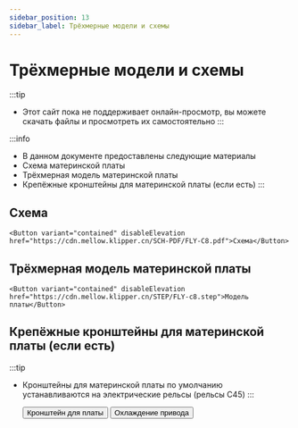 ```yaml
---
sidebar_position: 13
sidebar_label: Трёхмерные модели и схемы
---
```




# Трёхмерные модели и схемы


:::tip
* Этот сайт пока не поддерживает онлайн-просмотр, вы можете скачать файлы и просмотреть их самостоятельно
:::

:::info
* В данном документе предоставлены следующие материалы
* Схема материнской платы
* Трёхмерная модель материнской платы
* Крепёжные кронштейны для материнской платы (если есть)
:::

## Схема

    <Button variant="contained" disableElevation href="https://cdn.mellow.klipper.cn/SCH-PDF/FLY-C8.pdf">Схема</Button>


## Трёхмерная модель материнской платы

    <Button variant="contained" disableElevation href="https://cdn.mellow.klipper.cn/STEP/FLY-c8.step">Модель платы</Button>


## Крепёжные кронштейны для материнской платы (если есть)

:::tip
* Кронштейны для материнской платы по умолчанию устанавливаются на электрические рельсы (рельсы C45)
:::

    <Button variant="contained" disableElevation href="https://www.printables.com/model/574200-fly-c8-motherboard-bracket">Кронштейн для платы</Button>
    <Button variant="contained" disableElevation href="https://www.printables.com/model/572887-fly-c8-stepper-driver-fan-duct-5015-qu-dong-san-re">Охлаждение привода</Button>